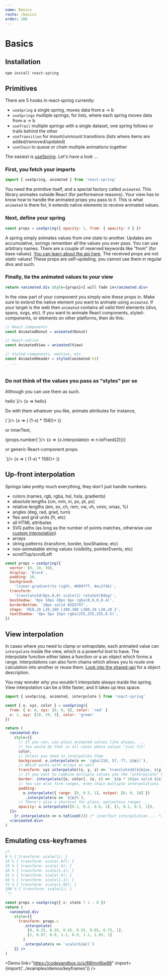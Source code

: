 ```yaml
---
name: Basics
route: /basics
order: 100
---
```



# Basics

## Installation

```text
npm install react-spring
```

## Primitives

There are 5 hooks in react-spring currently:

* `useSpring` a single spring, moves data from a -> b
* `useSprings` multiple springs, for lists, where each spring moves data from a -> b
* `useTrail` multiple springs with a single dataset, one spring follows or trails behind the other
* `useTransition` for mount/unmount transitions (lists where items are added/removed/updated)
* `useChain` to queue or chain multiple animations together

The easiest is [useSpring](/useSpring). Let's have a look ...

### First, you fetch your imports

```jsx
import { useSpring, animated } from 'react-spring'
```

You need the primitive itself, and a special factory called `animated`. This library animates outside React (for performance reasons). Your view has to know how to handle the animated props you pass to it. This is what `animated` is there for, it extends native elements to receive animated values.

### Next, define your spring

```jsx
const props = useSpring({ opacity: 1, from: { opacity: 0 } })
```

A spring simply animates values from one state to another. Updates are accumulative, sorings remember all the values you ever pass. You can use arbitrary names. There are a couple of reserved keywords like "from" (for base values). [You can learn about the api here](/api). The received props are not static values! These props are self-updating, you cannot use them in regular divs and such.

### Finally, tie the animated values to your view

```jsx
return <animated.div style={props}>I will fade in</animated.div>
```

In the view part of your component you simply wire these props in. Make sure to extend the native element you want to animate using `animated`. If your target is the web then `animated` contains all valid html elements (divs, spans, svgs, etc). If you want to animate React components, styled-components, or elements on other platforms, then do this:

```jsx
// React components
const AnimatedDonut = animated(Donut)

// React-native
const AnimatedView = animated(View)

// styled-components, emotion, etc.
const AnimatedHeader = styled(animated.h1)`
  ...
`
```

### Do not think of the values you pass as "styles" per se

<RewindSpringProvider>
  <p>
    Although you can use them as such.
  </p>
  <div className="code-table">
    <CodeMirror value={`const props = useSpring({
  opacity: 1,
  from: { opacity: 0 }
})
return <animated.h1 style={props}>hello</animated.h1>`}/>
    <RewindSpring>
      {x => <animated.div style={{ opacity: x }}>hello</animated.div>}
    </RewindSpring>
  </div>

  <p>
    Do with them whatever you like, animate attributes for instance, 
  </p>

  <div className="code-table">
    <CodeMirror value={`const props = useSpring({
  x: 100,
  from: { x: 0 }
})
return (
  <animated.svg strokeDashoffset={props.x}>
    <path d="..." />
  </animated.svg>
)`}/>
    <RewindSpring>
      {x => (
        <animated.svg
          style={{ width: 120, height: 120, opacity: x.interpolate({ range: [0,0.05,1], output: [0,1,1] }) }}
          viewBox="0 0 45 44"
          strokeWidth="2"
          fill="white"
          stroke="rgb(45, 55, 71)"
          strokeLinecap="round"
          strokeLinejoin="round"
          strokeDasharray={156} strokeDashoffset={x.interpolate(x => (1-x) * 156)}>
          <polygon points="22.5 35.25 8.68704657 42.5118994 11.3250859 27.1309497 0.150171867 16.2381006 15.5935233 13.9940503 22.5 0 29.4064767 13.9940503 44.8498281 16.2381006 33.6749141 27.1309497 36.3129534 42.5118994" />
        </animated.svg>
      )}
    </RewindSpring>
  </div>

  <p>
    or innerText,
  </p>

  <div className="code-table">
    <CodeMirror value={`const props = useSpring({
  number: 1,
  from: { number: 0 }
})
return <animated.span>{props.number}</animated.span>`}/>
    <RewindSpring>
      {x => <animated.div style={{ fontFamily: 'monospace' }}>{x.interpolate(n => n.toFixed(2))}</animated.div>}
    </RewindSpring>
  </div>

  <p>
    or generic React-component props.
  </p>

  <div className="code-table">
    <CodeMirror value={`const AnimatedDonut = animated(Donut)
// ...
const props = useSpring({
  value: 100,
  from: { value: 0 }
})
return <AnimatedDonut percent={props.value} />`}/>
    <RewindSpring>
      {x => (
        <animated.svg
          style={{ width: 120, height: 120, opacity: x.interpolate({ range: [0,0.05,1], output: [0,1,1] }) }}
          viewBox="0 0 51 51"
          strokeWidth="2.5"
          fill="white"
          stroke="rgb(45, 55, 71)"
          strokeLinecap="round"
          strokeLinejoin="round"
          strokeDasharray={156} strokeDashoffset={x.interpolate(x => (1-x) * 156)}>
          <circle transform="translate(25.500000, 25.500000) rotate(-270.000000) translate(-25.500000, -25.500000)" cx="25.5" cy="25.5" r="24.5" />
        </animated.svg>
      )}
    </RewindSpring>
  </div>
</RewindSpringProvider>

## Up-front interpolation

Springs take pretty much everything, they don't just handle numbers.

* colors (names, rgb, rgba, hsl, hsla, gradients)
* absolute lengths (cm, mm, in, px, pt, pc)
* relative lengths (em, ex, ch, rem, vw, vh, vmin, vmax, %)
* angles (deg, rad, grad, turn)
* flex and grid units (fr, etc)
* all HTML attributes
* SVG paths (as long as the number of points matches, otherwise use [custom interpolation](https://codesandbox.io/embed/lwpkp46om))
* arrays
* string patterns (transform, border, boxShadow, etc)
* non-animatable string values (visibility, pointerEvents, etc)
* scrollTop/scrollLeft

```jsx
const props = useSpring({
  vector: [0, 10, 30],
  display: 'block',
  padding: 20, 
  background:
    'linear-gradient(to right, #009fff, #ec2f4b)', 
  transform: 
    'translate3d(0px,0,0) scale(1) rotateX(0deg)', 
  boxShadow: '0px 10px 20px 0px rgba(0,0,0,0.4)', 
  borderBottom: '10px solid #2D3747', 
  shape: 'M20,20 L20,380 L380,380 L380,20 L20,20 Z', 
  textShadow: '0px 5px 15px rgba(255,255,255,0.5)',
})
```

## View interpolation

In cases where you need to clamp or extrapolate, each animated value can `interpolate` inside the view, which is a powerful tool to have. The interpolate function either takes a function or a an object which forms a range. Interpolations can also form chains which allows you to route one calculation into another or reuse them. [Look into the shared-api](/api) for a object description.

You may wonder why you wouldn't interpolate always inside the spring. View interpolation can be a little faster, and it takes up less space.

```jsx
import { useSpring, animated, interpolate } from 'react-spring'

const { o, xyz, color } = useSpring({
  from: { o: 0, xyz: [0, 0, 0], color: 'red' }
  o: 1, xyz: [10, 20, 5], color: 'green'
})

return (
  <animated.div
    style={{
      // If you can, use plain animated values like always, ...
      // You would do that in all cases where values "just fit"
      color,
      // Unless you need to interpolate them
      background: o.interpolate(o => `rgba(210, 57, 77, ${o})`),
      // Which works with arrays as well
      transform: xyz.interpolate((x, y, z) => `translate3d(${x}px, ${y}px, ${z}px)`),
      // If you want to combine multiple values use the "interpolate" helper
      border: interpolate([o, color], (o, c) => `${o * 10}px solid ${c}`)
      // You can also form ranges, even chain multiple interpolations
      padding:
        o.interpolate({ range: [0, 0.5, 1], output: [0, 0, 10] })
         .interpolate(o => `${o}%`),
      // There's also a shortcut for plain, optionless ranges ...
      opacity: o.interpolate([0.1, 0.2. 0.6, 1], [1, 0.1, 0.5, 1]),
  }}>
    {r.interpolate(n => n.toFixed(2)) /* innerText interpolation ... */ }
  </animated.div>
)
```

## Emulating css-keyframes

```jsx
/*
0 % { transform: scale(1); }
25 % { transform: scale(.97); }
35 % { transform: scale(.9); }
45 % { transform: scale(1.1); }
55 % { transform: scale(.9); }
65 % { transform: scale(1.1); }
75 % { transform: scale(1.03); }
100 % { transform: scale(1); }
`*/

const props = useSpring({ x: state ? 1 : 0 })
return (
  <animated.div
    style={{
      transform: props.x
        .interpolate(
          [0, 0.25, 0.35, 0.45, 0.55, 0.65, 0.75, 1],
          [1, 0.97, 0.9, 1.1, 0.9, 1.1, 1.03, 1]
        )
        .interpolate(x => `scale(${x})`)
    }} />
)
```

<Demo link="https://codesandbox.io/s/88lmnl6w88" import={import('../examples/demos/keyframes')} />
